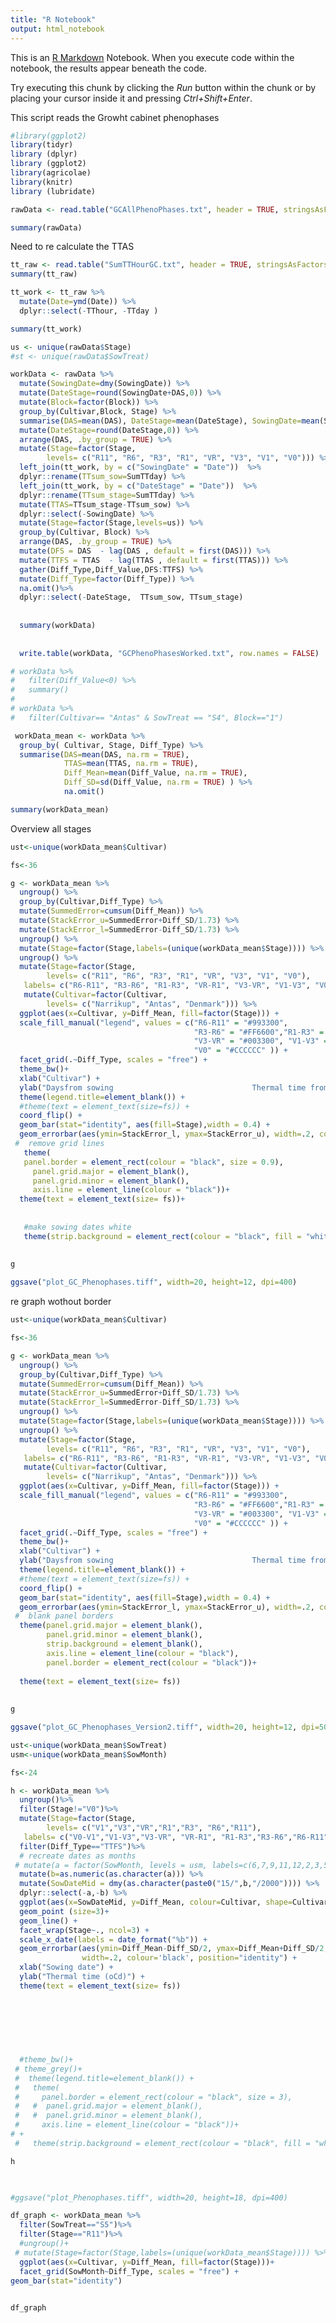 ```yaml
---
title: "R Notebook"
output: html_notebook
---
```


This is an [R Markdown](http://rmarkdown.rstudio.com) Notebook. When you execute code within the notebook, the results appear beneath the code. 

Try executing this chunk by clicking the *Run* button within the chunk or by placing your cursor inside it and pressing *Ctrl+Shift+Enter*. 

This script reads the Growht cabinet phenophases 
```r
#library(ggplot2)
library(tidyr)
library (dplyr)
library (ggplot2)
library(agricolae)
library(knitr)
library (lubridate)

rawData <- read.table("GCAllPhenoPhases.txt", header = TRUE, stringsAsFactors = TRUE)

summary(rawData)

```
Need to re calculate the TTAS 
```r
tt_raw <- read.table("SumTTHourGC.txt", header = TRUE, stringsAsFactors = TRUE)
summary(tt_raw)
```

```r
tt_work <- tt_raw %>%
  mutate(Date=ymd(Date)) %>%
  dplyr::select(-TThour, -TTday )

summary(tt_work)
```



```r

us <- unique(rawData$Stage)
#st <- unique(rawData$SowTreat)

workData <- rawData %>%  
  mutate(SowingDate=dmy(SowingDate)) %>%
  mutate(DateStage=round(SowingDate+DAS,0)) %>%
  mutate(Block=factor(Block)) %>%
  group_by(Cultivar,Block, Stage) %>%
  summarise(DAS=mean(DAS), DateStage=mean(DateStage), SowingDate=mean(SowingDate)) %>%
  mutate(DateStage=round(DateStage,0)) %>%
  arrange(DAS, .by_group = TRUE) %>%
  mutate(Stage=factor(Stage, 
        levels= c("R11", "R6", "R3", "R1", "VR", "V3", "V1", "V0"))) %>%
  left_join(tt_work, by = c("SowingDate" = "Date"))  %>%
  dplyr::rename(TTsum_sow=SumTTday) %>%
  left_join(tt_work, by = c("DateStage" = "Date"))  %>%
  dplyr::rename(TTsum_stage=SumTTday) %>%
  mutate(TTAS=TTsum_stage-TTsum_sow) %>%
  dplyr::select(-SowingDate) %>%
  mutate(Stage=factor(Stage,levels=us)) %>%
  group_by(Cultivar, Block) %>%
  arrange(DAS, .by_group = TRUE) %>%
  mutate(DFS = DAS  - lag(DAS , default = first(DAS))) %>%
  mutate(TTFS = TTAS  - lag(TTAS , default = first(TTAS))) %>%
  gather(Diff_Type,Diff_Value,DFS:TTFS) %>%
  mutate(Diff_Type=factor(Diff_Type)) %>%
  na.omit()%>%
  dplyr::select(-DateStage,  TTsum_sow, TTsum_stage)
 
  
  summary(workData)
  
  
  write.table(workData, "GCPhenoPhasesWorked.txt", row.names = FALSE)
```

```r
# workData %>%
#   filter(Diff_Value<0) %>%
#   summary()
# 
# workData %>%
#   filter(Cultivar== "Antas" & SowTreat == "S4", Block=="1")
```


```r
 workData_mean <- workData %>%
  group_by( Cultivar, Stage, Diff_Type) %>%
  summarise(DAS=mean(DAS, na.rm = TRUE), 
            TTAS=mean(TTAS, na.rm = TRUE), 
            Diff_Mean=mean(Diff_Value, na.rm = TRUE), 
            Diff_SD=sd(Diff_Value, na.rm = TRUE) ) %>%
            na.omit()

summary(workData_mean)
```

Overview all stages 

```r

ust<-unique(workData_mean$Cultivar)

fs<-36

g <- workData_mean %>%
  ungroup() %>%
  group_by(Cultivar,Diff_Type) %>%
  mutate(SummedError=cumsum(Diff_Mean)) %>%
  mutate(StackError_u=SummedError+Diff_SD/1.73) %>%
  mutate(StackError_l=SummedError-Diff_SD/1.73) %>%
  ungroup() %>%
  mutate(Stage=factor(Stage,labels=(unique(workData_mean$Stage)))) %>%
  ungroup() %>%
  mutate(Stage=factor(Stage, 
        levels= c("R11", "R6", "R3", "R1", "VR", "V3", "V1", "V0"),
   labels= c("R6-R11", "R3-R6", "R1-R3", "VR-R1", "V3-VR", "V1-V3", "V0-V1", "V0"))) %>%
   mutate(Cultivar=factor(Cultivar, 
        levels= c("Narrikup", "Antas", "Denmark"))) %>%
  ggplot(aes(x=Cultivar, y=Diff_Mean, fill=factor(Stage))) +
  scale_fill_manual("legend", values = c("R6-R11" = "#993300", 
                                         "R3-R6" = "#FF6600","R1-R3" = "#CC6666", "VR-R1" = "#FFCC99",
                                         "V3-VR" = "#003300", "V1-V3" = "#339900","V0-V1" = "#CCFF66", 
                                         "V0" = "#CCCCCC" )) +
  facet_grid(.~Diff_Type, scales = "free") +
  theme_bw()+
  xlab("Cultivar") + 
  ylab("Daysfrom sowing                               Thermal time from sowing") +
  theme(legend.title=element_blank()) +
  #theme(text = element_text(size=fs)) + 
  coord_flip() +
  geom_bar(stat="identity", aes(fill=Stage),width = 0.4) +
  geom_errorbar(aes(ymin=StackError_l, ymax=StackError_u), width=.2, colour='black', position="identity")+
 #  remove grid lines
   theme(
   panel.border = element_rect(colour = "black", size = 0.9),
     panel.grid.major = element_blank(),
     panel.grid.minor = element_blank(),
     axis.line = element_line(colour = "black"))+
  theme(text = element_text(size= fs))+
  
   
   #make sowing dates white  
   theme(strip.background = element_rect(colour = "black", fill = "white",size=1))
  
  
g

ggsave("plot_GC_Phenophases.tiff", width=20, height=12, dpi=400)
```


re graph wothout border 

```r

ust<-unique(workData_mean$Cultivar)

fs<-36

g <- workData_mean %>%
  ungroup() %>%
  group_by(Cultivar,Diff_Type) %>%
  mutate(SummedError=cumsum(Diff_Mean)) %>%
  mutate(StackError_u=SummedError+Diff_SD/1.73) %>%
  mutate(StackError_l=SummedError-Diff_SD/1.73) %>%
  ungroup() %>%
  mutate(Stage=factor(Stage,labels=(unique(workData_mean$Stage)))) %>%
  ungroup() %>%
  mutate(Stage=factor(Stage, 
        levels= c("R11", "R6", "R3", "R1", "VR", "V3", "V1", "V0"),
   labels= c("R6-R11", "R3-R6", "R1-R3", "VR-R1", "V3-VR", "V1-V3", "V0-V1", "V0"))) %>%
   mutate(Cultivar=factor(Cultivar, 
        levels= c("Narrikup", "Antas", "Denmark"))) %>%
  ggplot(aes(x=Cultivar, y=Diff_Mean, fill=factor(Stage))) +
  scale_fill_manual("legend", values = c("R6-R11" = "#993300", 
                                         "R3-R6" = "#FF6600","R1-R3" = "#CC6666", "VR-R1" = "#FFCC99",
                                         "V3-VR" = "#003300", "V1-V3" = "#339900","V0-V1" = "#CCFF66", 
                                         "V0" = "#CCCCCC" )) +
  facet_grid(.~Diff_Type, scales = "free") +
  theme_bw()+
  xlab("Cultivar") + 
  ylab("Daysfrom sowing                               Thermal time from sowing") +
  theme(legend.title=element_blank()) +
  #theme(text = element_text(size=fs)) + 
  coord_flip() +
  geom_bar(stat="identity", aes(fill=Stage),width = 0.4) +
  geom_errorbar(aes(ymin=StackError_l, ymax=StackError_u), width=.2, colour='black', position="identity")+
 #  blank panel borders
  theme(panel.grid.major = element_blank(),
        panel.grid.minor = element_blank(),
        strip.background = element_blank(),
        axis.line = element_line(colour = "black"),
        panel.border = element_rect(colour = "black"))+
  
  theme(text = element_text(size= fs))
  
  
g

ggsave("plot_GC_Phenophases_Version2.tiff", width=20, height=12, dpi=500)
```



```r

ust<-unique(workData_mean$SowTreat)
usm<-unique(workData_mean$SowMonth)

fs<-24

h <- workData_mean %>%
  ungroup()%>%
  filter(Stage!="V0")%>%
  mutate(Stage=factor(Stage, 
        levels= c("V1","V3","VR","R1","R3", "R6","R11"),
   labels= c("V0-V1","V1-V3","V3-VR", "VR-R1", "R1-R3","R3-R6","R6-R11"))) %>%
  filter(Diff_Type=="TTFS")%>%
  # recreate dates as months
 # mutate(a = factor(SowMonth, levels = usm, labels=c(6,7,9,11,12,2,3,5))) %>%
  mutate(b=as.numeric(as.character(a))) %>%
  mutate(SowDateMid = dmy(as.character(paste0("15/",b,"/2000")))) %>%
  dplyr::select(-a,-b) %>%
  ggplot(aes(x=SowDateMid, y=Diff_Mean, colour=Cultivar, shape=Cultivar)) +
  geom_point (size=3)+
  geom_line() +
  facet_wrap(Stage~., ncol=3) +
  scale_x_date(labels = date_format("%b")) +
  geom_errorbar(aes(ymin=Diff_Mean-Diff_SD/2, ymax=Diff_Mean+Diff_SD/2, width=0.2), 
                width=.2, colour='black', position="identity") +
  xlab("Sowing date") +
  ylab("Thermal time (oCd)") +
  theme(text = element_text(size= fs))

  
  
  
  
  
  
  #theme_bw()+
 # theme_grey()+
 #  theme(legend.title=element_blank()) +
 #   theme(
 #     panel.border = element_rect(colour = "black", size = 3), 
 #   #  panel.grid.major = element_blank(),
 #   #  panel.grid.minor = element_blank(),
 #     axis.line = element_line(colour = "black"))+
# +
 #   theme(strip.background = element_rect(colour = "black", fill = "white",size=1))  

h
  


#ggsave("plot_Phenophases.tiff", width=20, height=18, dpi=400)
```



```r

df_graph <- workData_mean %>%
  filter(SowTreat=="S5")%>%
  filter(Stage=="R11")%>%
  #ungroup()+
 # mutate(Stage=factor(Stage,labels=(unique(workData_mean$Stage)))) %>%
  ggplot(aes(x=Cultivar, y=Diff_Mean, fill=factor(Stage)))+
  facet_grid(SowMonth~Diff_Type, scales = "free") +
geom_bar(stat="identity")
  

df_graph


```


